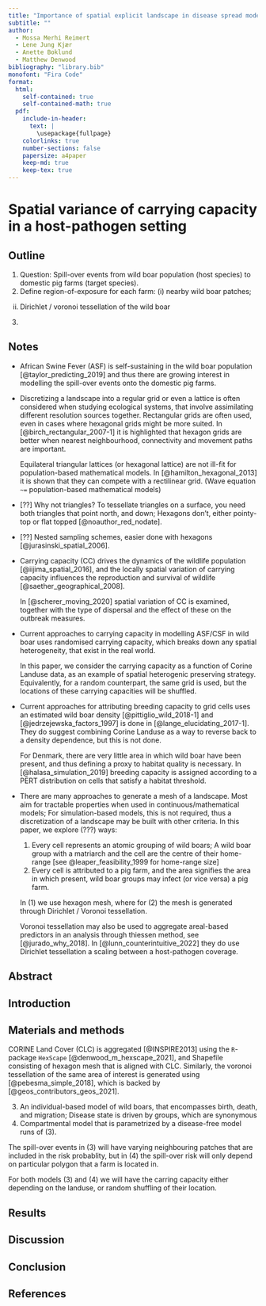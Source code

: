 ```yaml
---
title: "Importance of spatial explicit landscape in disease spread models"
subtitle: ""
author:
  - Mossa Merhi Reimert
  - Lene Jung Kjær
  - Anette Boklund
  - Matthew Denwood
bibliography: "library.bib"
monofont: "Fira Code"
format:
  html:
    self-contained: true
    self-contained-math: true
  pdf:
    include-in-header:
      text: |
        \usepackage{fullpage}
    colorlinks: true
    number-sections: false
    papersize: a4paper
    keep-md: true
    keep-tex: true
---
```


# Spatial variance of carrying capacity in a host-pathogen setting

## Outline

1. Question: Spill-over events from wild boar population (host species) to domestic pig farms (target species).
2. Define region-of-exposure for each farm: (i) nearby wild boar patches;
  (ii) Dirichlet / voronoi tessellation of the wild boar
3. 

## Notes

* African Swine Fever (ASF) is self-sustaining in the wild boar
  population [@taylor_predicting_2019]
  and thus there are growing interest in modelling the spill-over events onto
  the domestic pig farms.

* Discretizing a landscape into a regular grid or even a lattice is often considered
  when studying ecological systems, that involve assimilating different resolution
  sources together. Rectangular grids are often used, even in cases where
  hexagonal grids might be more suited. In [@birch_rectangular_2007-1] it is highlighted
  that hexagon grids are better when nearest neighbourhood, connectivity and movement
  paths are important.

  Equilateral triangular lattices (or hexagonal lattice) are not ill-fit for
  population-based mathematical models. In [@hamilton_hexagonal_2013] it is shown
  that they can compete with a rectilinear grid. 
  (Wave equation `~=` population-based mathematical models)

* [??] Why not triangles? To tessellate triangles on a surface, you need both
  triangles that point north, and down; Hexagons don't, either pointy-top or flat topped [@noauthor_red_nodate].

* [??] Nested sampling schemes, easier done with hexagons [@jurasinski_spatial_2006].

* Carrying capacity (CC) drives the dynamics of the wildlife population [@iijima_spatial_2016],
  and the locally spatial variation of carrying capacity influences the
  reproduction and survival of wildlife [@saether_geographical_2008].

  In [@scherer_moving_2020] spatial variation of CC is examined, together with
  the type of dispersal and the effect of these on the outbreak measures.

* Current approaches to carrying capacity in modelling ASF/CSF in wild boar uses
  randomised carrying capacity, which breaks down any spatial heterogeneity,
  that exist in the real world.

  In this paper, we consider the carrying capacity as a function of Corine
  Landuse data, as an example of spatial heterogenic preserving strategy.
  Equivalently, for a random counterpart, the same grid is used, but the locations
  of these carrying capacities will be shuffled.

* Current approaches for attributing breeding capacity to grid cells uses an
  estimated wild boar density [@pittiglio_wild_2018-1] and [@jedrzejewska_factors_1997]
  is done in [@lange_elucidating_2017-1]. They do suggest combining Corine Landuse
  as a way to reverse back to a density dependence, but this is not done.

  For Denmark, there are very little area in which wild boar have been present,
  and thus defining a proxy to habitat quality is necessary. In [@halasa_simulation_2019]
  breeding capacity is assigned according to a PERT distribution on cells that
  satisfy a habitat threshold. 

* There are many approaches to generate a mesh of a landscape. Most aim for
  tractable properties when used in continuous/mathematical models;
  For simulation-based models, this is not required, thus a discretization of
  a landscape may be built with other criteria. In this paper, we explore (???) ways:
  (@hexagon_patches) Every cell represents an atomic grouping of wild boars; A wild boar group with
  a matriarch and the cell are the centre of their home-range [see @leaper_feasibility_1999 for home-range size]
  (@voronoi_patches) Every cell is attributed to a pig farm, and the area signifies the area
  in which present, wild boar groups may infect (or vice versa) a pig farm.
    
  In (@hexagon_patches) we use hexagon mesh, where for (@voronoi_patches)
  the mesh is generated through Dirichlet / Voronoi tessellation.
    
  Voronoi tessellation may also be used to aggregate areal-based predictors
  in an analysis through thiessen method, see [@jurado_why_2018].
  In [@lunn_counterintuitive_2022] they do use Dirichlet tessellation a scaling
  between a host-pathogen coverage.

## Abstract

## Introduction

## Materials and methods

CORINE Land Cover (CLC) is aggregated [@INSPIRE2013] using the `R`-package 
`HexScape` [@denwood_m_hexscape_2021], and Shapefile consisting of hexagon mesh
that is aligned with CLC. Similarly, the voronoi tessellation of the same
area of interest is generated using 
[@pebesma_simple_2018], which is backed by [@geos_contributors_geos_2021].

(@hexagon_model) An individual-based model of wild boars, that encompasses
  birth, death, and migration; Disease state is driven by groups, which are synonymous
(@voronoi_model) Compartmental model that is parametrized by a disease-free
model runs of (@hexagon_model).

The spill-over events in (@hexagon_model) will have varying neighbouring patches
that are included in the risk probablity, but in (@voronoi_model) the spill-over
risk will only depend on particular polygon that a farm is located in.

For both models (@hexagon_model) and (@voronoi_model) we will have the carring
capacity either depending on the landuse, or random shuffling of their location.


## Results


## Discussion

## Conclusion

## References

::: {#refs}
:::
